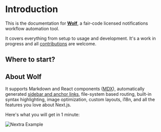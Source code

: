 
# Introduction

This is the documentation for [**Wolf**](https://wolfx.app), a fair-code licensed notifications workflow automation tool.

It covers everything from setup to usage and development. It's a work in progress and all [contributions](https://github.com/tecklens) are welcome.


## Where to start?

## About **Wolf**
It supports Markdown and React components ([MDX](/features/mdx)), automatically
generated [sidebar and anchor links](/get-started#sidebar-and-anchor-links),
file-system based routing, built-in syntax highlighting, image optimization,
custom layouts, i18n, and all the features you love about Next.js.

Here's what you will get in 1 minute:

<Bleed>![Nextra Example](/images/preview-workflow.png)</Bleed>
